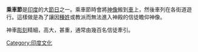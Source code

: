 '''乘車節'''是[[印度|印度]]的大[[印度節日|節日]]之一。乘車節時會將[[神像|神像]]搬到[[車|車]]上，然後車列在各街道遊行。這樣做是為了讓因[[种姓制度|種姓]]或教派而無法進入神殿的信徒瞻仰神像。

神車[[雕塑|彫刻]]精細，高大，甚重，通常由幾百名信徒牽引。

[[Category:印度文化|Category:印度文化]]